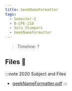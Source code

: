 ```yaml
---
title: GeekNameFormatter
tags:
  - Semester-2
  - B-CPE-210
  - Solo_Stumpers
  - GeekNameFormatter
---
```

> Timeline: ?


## Files 📂

:::note 2020 Subject and Files
- [geekNameFormatter.pdf](https://github.com/Studio-17/Epitech-Subjects/raw/main/Semester-2/B-CPE-210/Solo_Stumpers/GeekNameFormatter/geekNameFormatter.pdf)
:::

